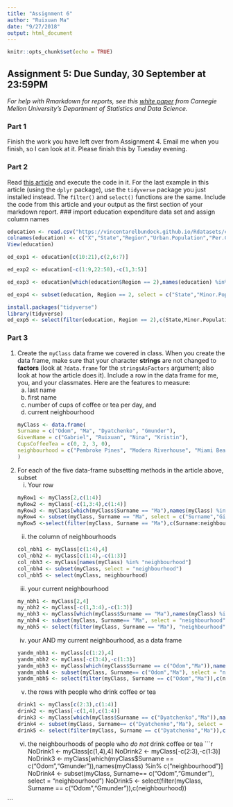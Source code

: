 ```yaml
---
title: "Assignment 6"
author: "Ruixuan Ma"
date: "9/27/2018"
output: html_document
---
```


```r
knitr::opts_chunk$set(echo = TRUE)
```

## Assignment 5: Due Sunday, 30 September at 23:59PM
*For help with Rmarkdown for reports, see this [white paper](http://www.stat.cmu.edu/~cshalizi/rmarkdown/#math-in-r-markdown) from Carnegie Mellon University's Department of Statistics and Data Science.*

### Part 1
Finish the work you have left over from Assignment 4. Email me when you finish, so I can look at it. Please finish this by Tuesday evening.

### Part 2
Read [this article](https://www.r-bloggers.com/5-ways-to-subset-a-data-frame-in-r/) and execute the code in it. For the last example in this article (using the `dplyr` package), use the `tidyverse` package you just installed instead. The `filter()` and `select()` functions are the same. Include the code from this article and your output as the first section of your markdown report.
### import education expenditure data set and assign column names
```r
education <- read.csv("https://vincentarelbundock.github.io/Rdatasets/csv/robustbase/education.csv", stringsAsFactors = FALSE)
colnames(education) <- c("X","State","Region","Urban.Population","Per.Capita.Income","Minor.Population","Education.Expenditures")
View(education)

ed_exp1 <- education[c(10:21),c(2,6:7)]

ed_exp2 <- education[-c(1:9,22:50),-c(1,3:5)]

ed_exp3 <- education[which(education$Region == 2),names(education) %in% c("State","Minor.Population","Education.Expenditures")]

ed_exp4 <- subset(education, Region == 2, select = c("State","Minor.Population","Education.Expenditures"))

install.packages("tidyverse")
library(tidyverse)
ed_exp5 <- select(filter(education, Region == 2),c(State,Minor.Population:Education.Expenditures))
```


### Part 3
1. Create the `myClass` data frame we covered in class. When you create the data frame, make sure that your character **strings** are not changed to **factors** (look at `?data.frame` for the `stringsAsFactors` argument; also look at how the article does it). Include a row in the data frame for me, you, and your classmates. Here are the features to measure:
    a. last name
    b. first name
    c. number of cups of coffee or tea per day, and
    d. current neighbourhood
```r
myClass <- data.frame(
   Surname = c("Odom", "Ma", "Dyatchenko", "Gmunder"),
   GivenName = c("Gabriel", "Ruixuan", "Nina", "Kristin"),
   CupsCoffeeTea = c(0, 2, 3, 0),
   neighbourhood = c("Pembroke Pines", "Modera Riverhouse", "Miami Beach", "Brickell")
)
```
2. For each of the five data-frame subsetting methods in the article above, subset
    i. Your row
```r
myRow1 <- myClass[2,c(1:4)]
myRow2 <- myClass[-c(1,3:4),c(1:4)]
myRow3 <- myClass[which(myClass$Surname == "Ma"),names(myClass) %in% c("Surname","GivenName","CupsCoffeeTea","neighbourhood")]
myRow4 <- subset(myClass, Surname == "Ma", select = c("Surname","GivenName","CupsCoffeeTea","neighbourhood"))
myRow5 <-select(filter(myClass, Surname == "Ma"),c(Surname:neighbourhood))
```
    ii. the column of neighbourhoods
```r
col_nbh1 <- myClass[c(1:4),4]
col_nbh2 <- myClass[c(1:4),-c(1:3)]
col_nbh3 <- myClass[names(myClass) %in% "neighbourhood"]
col_nbh4 <- subset(myClass, select = "neighbourhood")
col_nbh5 <- select(myClass, neighbourhood)
```
    iii. your current neighbourhood
```r
my_nbh1 <- myClass[2,4]
my_nbh2 <- myClass[-c(1,3:4),-c(1:3)]
my_nbh3 <- myClass[which(myClass$Surname == "Ma"),names(myClass) %in% c("neighbourhood")]
my_nbh4 <- subset(myClass, Surname== "Ma", select = "neighbourhood")
my_nbh5 <- select(filter(myClass, Surname == "Ma"), "neighbourhood")
```
    iv. your AND my current neighbourhood, as a data frame
```r
yandm_nbh1 <- myClass[c(1:2),4]
yandm_nbh2 <- myClass[-c(3:4),-c(1:3)]
yandm_nbh3 <- myClass[which(myClass$Surname == c("Odom","Ma")),names(myClass) %in% c("neighbourhood")]
yandm_nbh4 <- subset(myClass, Surname== c("Odom","Ma"), select = "neighbourhood")
yandm_nbh5 <- select(filter(myClass, Surname == c("Odom","Ma")),c(neighbourhood))
```
    v. the rows with people who drink coffee or tea
```r
drink1 <- myClass[c(2:3),c(1:4)]
drink2 <- myClass[-c(1,4),c(1:4)]
drink3 <- myClass[which(myClass$Surname == c("Dyatchenko","Ma")),names(myClass) %in% c("Surname","GivenName","CupsCoffeeTea","neighbourhood")]
drink4 <- subset(myClass, Surname== c("Dyatchenko","Ma"), select = c("Surname","GivenName","CupsCoffeeTea","neighbourhood"))
drink5 <- select(filter(myClass, Surname == c("Dyatchenko","Ma")),c(Surname:neighbourhood))
```
    vi. the neighbourhoods of people who *do not* drink coffee or tea
```r
NoDrink1 <- myClass[c(1,4),4]
NoDrink2 <- myClass[-c(2:3),-c(1:3)]
NoDrink3 <- myClass[which(myClass$Surname == c("Odom","Gmunder")),names(myClass) %in% c("neighbourhood")]
NoDrink4 <- subset(myClass, Surname== c("Odom","Gmunder"), select = "neighbourhood")
NoDrink5 <- select(filter(myClass, Surname == c("Odom","Gmunder")),c(neighbourhood))

```